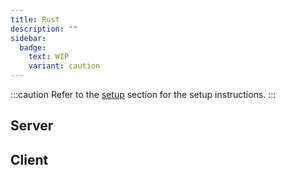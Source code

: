 ```yaml
---
title: Rust
description: ""
sidebar:
  badge:
    text: WIP
    variant: caution
---
```

:::caution
Refer to the <a href="/start/#-rust">setup</a> section for the setup instructions.
:::

## Server

## Client
